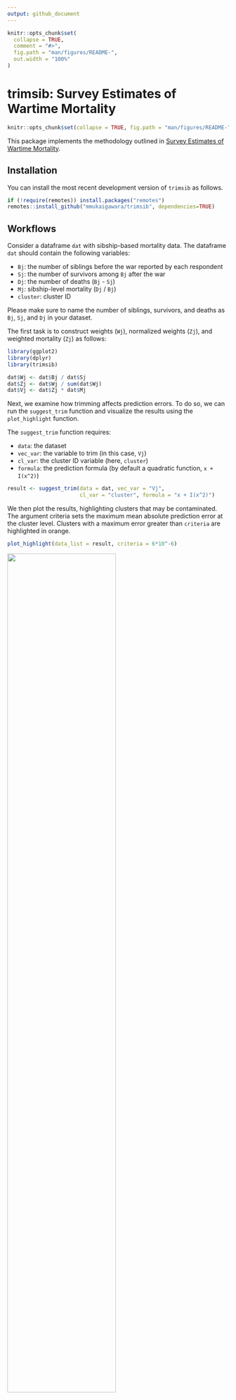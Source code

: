 ```yaml
---
output: github_document
---
```


<!-- README.md is generated from README.Rmd. Please edit that file -->

```r
knitr::opts_chunk$set(
  collapse = TRUE,
  comment = "#>",
  fig.path = "man/figures/README-",
  out.width = "100%"
)
```


# **trimsib**: Survey Estimates of Wartime Mortality

```r
knitr::opts_chunk$set(collapse = TRUE, fig.path = "man/figures/README-", comment = "#>")
```


This package implements the methodology outlined in [Survey Estimates of Wartime Mortality](https://gking.harvard.edu/sibs).

## Installation

You can install the most recent development version of `trimsib` as follows.

```r
if (!require(remotes)) install.packages("remotes")
remotes::install_github("mmukaigawara/trimsib", dependencies=TRUE)
```

## Workflows

Consider a dataframe `dat` with sibship-based mortality data. The dataframe `dat` should contain the following variables:

- `Bj`: the number of siblings before the war reported by each respondent
- `Sj`: the number of survivors among `Bj` after the war
- `Dj`: the number of deaths (`Bj` - `Sj`)
- `Mj`: sibship-level mortality (`Dj` / `Bj`)
- `cluster`: cluster ID

Please make sure to name the number of siblings, survivors, and deaths as `Bj`, `Sj`, and `Dj` in your dataset.

The first task is to construct weights (`Wj`), normalized weights (`Zj`), and weighted mortality (`Zj`) as follows:

```r
library(ggplot2)
library(dplyr)
library(trimsib)

dat$Wj <- dat$Bj / dat$Sj
dat$Zj <- dat$Wj / sum(dat$Wj)
dat$Vj <- dat$Zj * dat$Mj
```

Next, we examine how trimming affects prediction errors. To do so, we can run the `suggest_trim` function and visualize the results using the `plot_highlight` function. 

The `suggest_trim` function requires:

- `data`: the dataset
- `vec_var`: the variable to trim (in this case, `Vj`)
- `cl_var`: the cluster ID variable (here, `cluster`)
- `formula`: the prediction formula (by default a quadratic function, `x + I(x^2)`)

```r
result <- suggest_trim(data = dat, vec_var = "Vj", 
                       cl_var = "cluster", formula = "x + I(x^2)")
```

We then plot the results, highlighting clusters that may be contaminated. The argument criteria sets the maximum mean absolute prediction error at the cluster level. Clusters with a maximum error greater than `criteria` are highlighted in orange.

```r
plot_highlight(data_list = result, criteria = 6*10^-6)
```

<img src="man/figures/README-fig_trim.png" style="width: 70%"/>

The plot suggests that clusters highlighted in orange are likely contaminated. It also suggests that, for these clusters to exhibit trends similar to others, 20\% of observations should be trimmed.

We proceed to trim 20\% of observations (total, equally from both tails) from each of these clusters using the `get_trimmed_data` function with `trim_level = 0.2`:

```r
dat_tr <- get_trimmed_data(result_iraq, criteria = 6*10^-6, 
                           trim_level = 0.2, vec_var = "Vj")
```

The output, `dat_tr`, contains data in which 20\% of observations (total, from both tails) have been trimmed for clusters suspected of contamination.

Finally, we can compute the G-K mortality estimates using the `get_mort` function. For example, to compute the mortality rate of cluster 1, we can use the following code. The parameter `max_Sj` specifies the maximum value of `S_j` to include in the estimation (see [Survey Estimates of Wartime Mortality](https://gking.harvard.edu/sibs) for details).

```r
get_mort(dat_tr |> filter(cluster == 1), 
         max_Sj = 15)
```

The output is a tibble containing the estimated mortality rate along with the upper and lower bounds of the 95\% confidence interval. In the following example, the mortality rate is 3.03\% with a 95\% CI of [2.09, 3.98\%].

```r
# A tibble: 1 × 4
  `Mortality rate` `Lower 95%CI` `Upper 95%CI`  Variance
             <dbl>         <dbl>         <dbl>     <dbl>
1           0.0303        0.0209        0.0398 0.0000232
```
